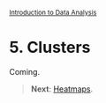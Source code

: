 <style>@import url(style.css);</style>
<small>[Introduction to Data Analysis](index.html)</small>

# 5. Clusters

Coming.

> __Next__: [Heatmaps](51_heatmaps.html).
